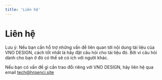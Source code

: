 ```yaml
---
title: 'Liên hệ'
---
```


# Liên hệ

<Warning>
  Lưu ý: Nếu bạn cần hỗ trợ những vấn đề liên quan tới nội dung tài liệu của VNO
  DESIGN, cách tốt nhất là hãy đặt câu hỏi cho tài liệu đó. Bởi vì câu hỏi dành
  cho bạn ở đó có thể sẽ có ích với người khác.
</Warning>

Nếu bạn có vấn đề gì cần trao đổi riêng với VNO DESIGN, hãy liên hệ qua email
[tech@hrpenci.site](mailto:tech@hrpenci.site)
